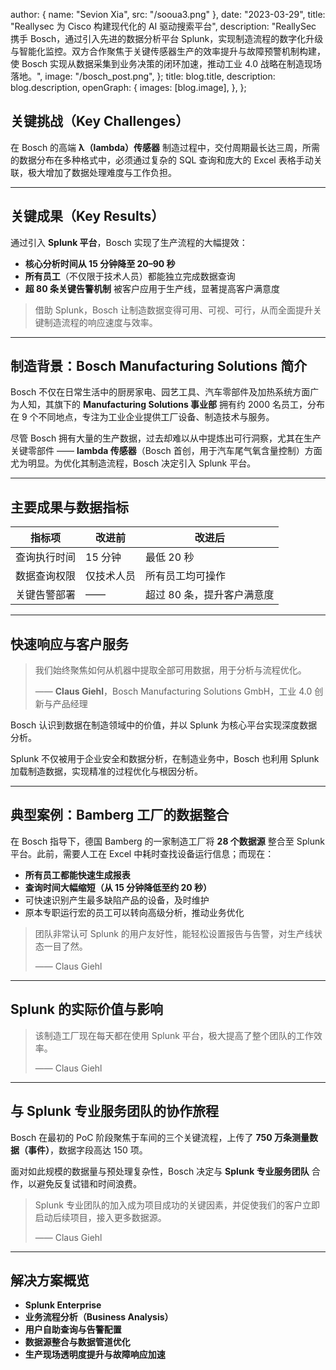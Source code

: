 
  author: { name: "Sevion Xia", src: "/sooua3.png" },
  date: "2023-03-29",
  title: "Reallysec 为 Cisco 构建现代化的 AI 驱动搜索平台",
  description:
    "ReallySec 携手 Bosch，通过引入先进的数据分析平台 Splunk，实现制造流程的数字化升级与智能化监控。双方合作聚焦于关键传感器生产的效率提升与故障预警机制构建，使 Bosch 实现从数据采集到业务决策的闭环加速，推动工业 4.0 战略在制造现场落地。",
  image:
    "/bosch_post.png",
};
  title: blog.title,
  description: blog.description,
  openGraph: {
    images: [blog.image],
  },
};


## 关键挑战（Key Challenges）

在 Bosch 的高端 **λ（lambda）传感器** 制造过程中，交付周期最长达三周，所需的数据分布在多种格式中，必须通过复杂的 SQL 查询和庞大的 Excel 表格手动关联，极大增加了数据处理难度与工作负担。

---

## 关键成果（Key Results）

通过引入 **Splunk 平台**，Bosch 实现了生产流程的大幅提效：

- **核心分析时间从 15 分钟降至 20–90 秒**
- **所有员工**（不仅限于技术人员）都能独立完成数据查询
- **超 80 条关键告警机制** 被客户应用于生产线，显著提高客户满意度

> 借助 Splunk，Bosch 让制造数据变得可用、可视、可行，从而全面提升关键制造流程的响应速度与效率。
> 

---

## 制造背景：Bosch Manufacturing Solutions 简介

Bosch 不仅在日常生活中的厨房家电、园艺工具、汽车零部件及加热系统方面广为人知，其旗下的 **Manufacturing Solutions 事业部** 拥有约 2000 名员工，分布在 9 个不同地点，专注为工业企业提供工厂设备、制造技术与服务。

尽管 Bosch 拥有大量的生产数据，过去却难以从中提炼出可行洞察，尤其在生产关键零部件 —— **lambda 传感器**（Bosch 首创，用于汽车尾气氧含量控制）方面尤为明显。为优化其制造流程，Bosch 决定引入 Splunk 平台。

---

## 主要成果与数据指标

| 指标项         | 改进前     | 改进后                       |
|----------------|------------|------------------------------|
| 查询执行时间   | 15 分钟     | 最低 20 秒                   |
| 数据查询权限   | 仅技术人员  | 所有员工均可操作             |
| 关键告警部署   | ——         | 超过 80 条，提升客户满意度   |


---

## 快速响应与客户服务

> 我们始终聚焦如何从机器中提取全部可用数据，用于分析与流程优化。
> 
> 
> —— **Claus Giehl**，Bosch Manufacturing Solutions GmbH，工业 4.0 创新与产品经理
> 

Bosch 认识到数据在制造领域中的价值，并以 Splunk 为核心平台实现深度数据分析。

Splunk 不仅被用于企业安全和数据分析，在制造业务中，Bosch 也利用 Splunk 加载制造数据，实现精准的过程优化与根因分析。

---

## 典型案例：Bamberg 工厂的数据整合

在 Bosch 指导下，德国 Bamberg 的一家制造工厂将 **28 个数据源** 整合至 Splunk 平台。此前，需要人工在 Excel 中耗时查找设备运行信息；而现在：

- **所有员工都能快速生成报表**
- **查询时间大幅缩短（从 15 分钟降低至约 20 秒）**
- 可快速识别产生最多缺陷产品的设备，及时维护
- 原本专职运行宏的员工可以转向高级分析，推动业务优化

> 团队非常认可 Splunk 的用户友好性，能轻松设置报告与告警，对生产线状态一目了然。
> 
> 
> —— Claus Giehl
> 

---

## Splunk 的实际价值与影响
> 该制造工厂现在每天都在使用 Splunk 平台，极大提高了整个团队的工作效率。
> 
> 
> —— Claus Giehl
> 

---

## 与 Splunk 专业服务团队的协作旅程

Bosch 在最初的 PoC 阶段聚焦于车间的三个关键流程，上传了 **750 万条测量数据（事件）**，数据字段高达 150 项。

面对如此规模的数据量与预处理复杂性，Bosch 决定与 **Splunk 专业服务团队** 合作，以避免反复试错和时间浪费。

> Splunk 专业团队的加入成为项目成功的关键因素，并促使我们的客户立即启动后续项目，接入更多数据源。
> 
> 
> —— Claus Giehl
> 

---

## 解决方案概览

- **Splunk Enterprise**
- **业务流程分析（Business Analysis）**
- **用户自助查询与告警配置**
- **数据源整合与数据管道优化**
- **生产现场透明度提升与故障响应加速**